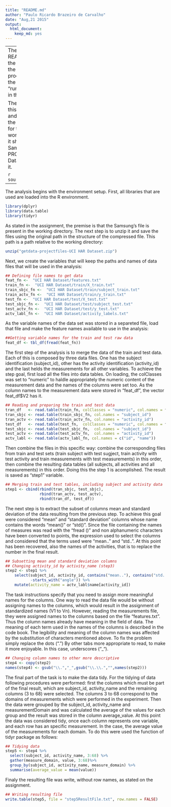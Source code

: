 ```yaml
---
title: "README.md"
author: "Paulo Ricardo Brazeiro de Carvalho"
date: "Aug,21 2015"
output:
  html_document:
    keep_md: yes
---
```


----
The purpose of this README file is to explain the steps performed by the automated processing of data using the script "run_analysis.R" available in this repository.

The entire execution of this script is automated and to run it simply load the file "run_analysis.R" for the R environment working directory, where it should be present Samsung's file (GetData-PROJECTFiles UCI-HAR Dataset.zip), and source it.  

```r
source('run_analysis.R')
```

----
The analysis begins with the environment setup. First, all libraries that are used are loaded into the R environment.  

```r
library(dplyr)
library(data.table)
library(tidyr)
```

As stated in the assignment, the premise is that the Samsung's file is present in the working directory. The next step is to unzip it and save the files using the original path in the structure of the compressed file. This path is a path relative to the working directory:  

```r
unzip("getdata-projectfiles-UCI HAR Dataset.zip")
```

Next, we create the variables that will keep the paths and names of data files that will be used in the analysis:  

```r
## Defining file names to get data
feat_fn <-  "UCI HAR Dataset/features.txt"
train_fn <-  "UCI HAR Dataset/train/X_train.txt"
train_sbjc_fn <-  "UCI HAR Dataset/train/subject_train.txt"
train_actv_fn <-  "UCI HAR Dataset/train/y_train.txt"
test_fn <-  "UCI HAR Dataset/test/X_test.txt"
test_sbjc_fn <-  "UCI HAR Dataset/test/subject_test.txt"
test_actv_fn <-  "UCI HAR Dataset/test/y_test.txt"
actv_labl_fn <-  "UCI HAR Dataset/activity_labels.txt"
```

As the variable names of the data set was stored in a separeted file, load that file and make the feature names available to use in the analysis:

```r
##Getting variable names for the train and test raw data
feat_df <- tbl_df(fread(feat_fn))
```
The first step of the analysis is to merge the data of the train and test data. Each of this is composed by three data files. One has the subject identification (subject_id), other has the activity identification (activity_id) and the last helds the measurements for all other variables. 
To achieve the step goal, first load all the files into data tables. On loading, the colClasses was set to "numeric" to haldle appropriately the numeric content of the measurement data and the names of the columns were set too. As the column names to the measurement data were stored in "feat_df", the vector feat_df$V2 has it.

```r
## Reading and preparing the train and test data
tran_df   <- read.table(train_fn, colClasses = "numeric", col.names = feat_df$V2)
tran_sbjc <- read.table(train_sbjc_fn, col.names = "subject_id")
tran_actv <- read.table(train_actv_fn, col.names = "activity_id")
test_df   <- read.table(test_fn,  colClasses = "numeric", col.names = feat_df$V2)
test_sbjc <- read.table(test_sbjc_fn,  col.names = "subject_id")
test_actv <- read.table(test_actv_fn,  col.names = "activity_id")
actv_labl <- read.table(actv_labl_fn, col.names = c("id", "name"))
```
Then combine the files in this specific way: 
combine the corresponding files from train and test sets (train subject with test sugject, train activity with test activity and train measurements with test measurements) in this order, then combine the resulting data tables (all subjects, all activities and all measurements) in this order.
Doing this the step 1 is acomplished. The result is saved as "step1" variable.

```r
## Merging train and test tables, including subject and activity data
step1 <- cbind(rbind(tran_sbjc, test_sbjc),
               rbind(tran_actv, test_actv),
               rbind(tran_df, test_df))
```

The next step is to extract the subset of columns mean and standard deviation of the data resulting from the previous step.
To achieve this goal were considered "mean" and "standard deviation" columns whose name contains the words "mean()" or "std()".
Since the file containing the names of measures was read with the "fread ()" and non alphanumeric characters have been converted to points, the expression used to select the columns and considered that the terms used were "mean.." and "std..".
At this point has been recovered, also the names of the activities, that is to replace the number in the final result.

```r
## Subsetting mean and standard deviation columns
## Changing activity_id by activity_name (step3)
step2 <- step1 %>%
    select(subject_id, activity_id, contains("mean.."), contains("std.."),
           -starts_with("angle")) %>%
    mutate(activity_name = actv_labl$name[activity_id])
```
The task instructions specify that you need to assign more meaningful names for the columns. One way to read the data file would be without assigning names to the columns, which would result in the assignment of standardized names (V1 to Vn). However, reading the measurements file, they were assigned names to the columns based on the file "features.txt". Thus the column names already have meaning in the field of data. The meaning of each term used in the names of the columns is described in the code book.
The legibility and meaning of the column names was affected by the substitution of characters mentioned above. To fix the problem simply replace the dots (".") By other tabs more appropriate to read, to make it more enjoyable. In this case, underscores ("_").

```r
## Changing column names to other more descriptive
step4 <- copy(step2)
names(step4) <- gsub("\\.","_",gsub("\\.\\.","",names(step2)))
```
The final part of the task is to make the data tidy. For the tidying of data following procedures were performed: first the columns which must be part of the final result, which are subject_id, activity_name and the remaining columns (3 to 68) were selected. The columns 3 to 68 correspond to the domains of measurements which were performed in the experiment. Then the data were grouped by the subject_id, activity_name and measurementDomain and was calculated the average of the values for each group and the result was stored in the column average_value.
At this point the data was considered tidy, once each column represents one variable, and each row has an specific measurement. In the case, the average value of the measurements for each domain.
To do this were used the function of tidyr package as follows:

```r
## Tidying data
step5 <- step4 %>%
  select(subject_id, activity_name, 3:68) %>%
  gather(measure_domain, value, 3:68)%>%
  group_by(subject_id, activity_name, measure_domain) %>%
  summarise(average_value = mean(value))
```
Finaly the resulting file was write, without row names, as stated on the assignment.

```R
## Writing resulting file
write.table(step5, file = "step5ResultFile.txt", row.names = FALSE)
```

